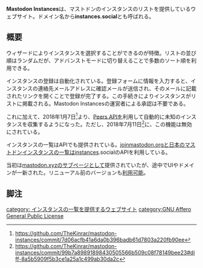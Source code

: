{{Infobox software
| Name = Mastodon instances
<!--| Image = -->
| Developer = TheKinrar
| Platform = ウェブ
| Launch = 2017年4月7日
| License = [[GNU Affero General Public License]]
| Web = https://instances.social
}}'''Mastodon Instances'''は、マストドンのインスタンスのリストを提供しているウェブサイト。ドメイン名から'''instances.social'''とも呼ばれる。

== 概要 ==
ウィザードによりインスタンスを選択することができるのが特徴。リストの並び順はランダムだが、アドバンストモードに切り替えることで多数のソート順を利用できる。

インスタンスの登録は自動化されている。登録フォームに情報を入力すると、インスタンスの連絡先メールアドレスに確認メールが送信され、そのメールに記載されたリンクを開くことで登録が完了する。この手続きによりインスタンスがリストに掲載される。Mastodon Instancesの運営者による承認は不要である。

これに加えて、2018年1月7日<ref>https://github.com/TheKinrar/mastodon-instances/commit/7d06acfb41a6da0b396badb61d7803a220fb90ee</ref>より、[[Peers API]]を利用して自動的に未知のインスタンスを収集するようになった。ただし、2018年7月11日<ref>https://github.com/TheKinrar/mastodon-instances/commit/99b7a89891898430505566b509c08f78149bee23#diff-8a5b5909f5b3ce1a25a1c499ab30da2c</ref>に、この機能は無効にされている。

インスタンスの一覧はAPIでも提供されている。[[joinmastodon.org]]と[[日本のマストドンインスタンスの一覧_(ウェブサイト)|日本のマストドンインスタンスの一覧]]はinstances.socialのAPIを利用している。

当初は[[mastodon.xyz]]のサブページとして提供されていたが、途中でUIやドメインが一新された。リニューアル前のバージョンも[https://instances.social/list/old 利用可能]。

==脚注==
<references />

{{DEFAULTSORT:instances}}
[[category: インスタンスの一覧を提供するウェブサイト]]
[[category:GNU Affero General Public License]]